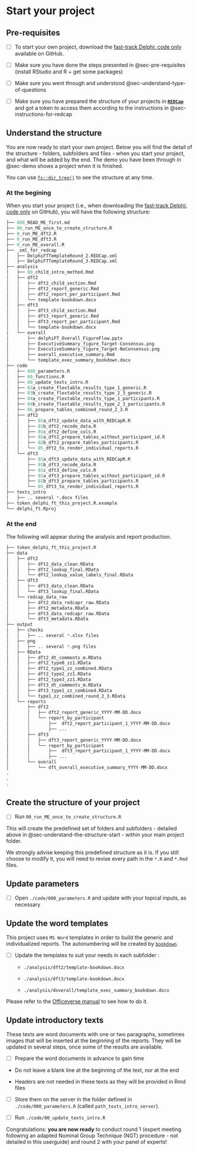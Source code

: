 # Start your project {#sec-start-your-project}

## Pre-requisites {#sec-pre-requisites-start}

-   [ ] To start your own project, download the [fast-track Delphi: code only](https://github.com/Unisante/delphi-fast-track) available on GitHub.

-   [ ] Make sure you have done the steps presented in @sec-pre-requisites (install RStudio and R + get some packages)

-   [ ] Make sure you went through and understood @sec-understand-type-of-questions

-   [ ] Make sure you have prepared the structure of your projects in [**`REDCap`**](https://projectredcap.org/) and got a token to access them according to the instructions in @sec-instructions-for-redcap

## Understand the structure {#sec-understand-the-structure-start}

You are now ready to start your own project. Below you will find the detail of the structure - folders, subfolders and files - when you start your project, and what will be added by the end. The demo you have been through in @sec-demo shows a project when it is finished.

::: callout-tip
You can use [`fs::dir_tree()`](https://fs.r-lib.org/reference/dir_tree.html) to see the structure at any time.
:::

### At the begining {#sec-at-the-begining}

When you start your project (i.e., when downloading the [fast-track Delphi: code only](https://github.com/Unisante/delphi-fast-track) on GitHub), you will have the following structure:

``` r
├── 000_READ_ME_first.md
├── 00_run_ME_once_to_create_structure.R
├── 0_run_ME_dft2.R
├── 0_run_ME_dft3.R
├── 0_run_ME_overall.R
├── _xml_for_redcap
│   ├── DelphiFTTemplateRound_2.REDCap.xml
│   ├── DelphiFTTemplateRound_3.REDCap.xml
├── analysis
│   ├── 00_child_intro_method.Rmd
│   ├── dft2
│   │   ├── dft2_child_section.Rmd
│   │   ├── dft2_report_generic.Rmd
│   │   ├── dft2_report_per_participant.Rmd
│   │   └── template-bookdown.docx
│   ├── dft3
│   │   ├── dft3_child_section.Rmd
│   │   ├── dft3_report_generic.Rmd
│   │   ├── dft3_report_per_participant.Rmd
│   │   └── template-bookdown.docx
│   └── overall
│       ├── delphiFT_Overall_FigureFlow.pptx
│       ├── ExecutiveSummary_figure_Target-Consensus.png
│       ├── ExecutiveSummary_figure_Target-NoConsensus.png
│       ├── overall_executive_summary.Rmd
│       └── template_exec_summary_bookdown.docx
├── code
│   ├── 000_parameters.R
│   ├── 00_functions.R
│   ├── 00_update_texts_intro.R
│   ├── 03a_create_flextable_results_type_1_generic.R
│   ├── 03b_create_flextable_results_type_2_3_generic.R
│   ├── 04a_create_flextable_results_type_1_participants.R
│   ├── 04b_create_flextable_results_type_2_3_participants.R
│   ├── 06_prepare_tables_combined_round_2_3.R
│   ├── dft2
│   │   ├── 01a_dft2_update_data_with_REDCapR.R
│   │   ├── 01b_dft2_recode_data.R
│   │   ├── 01c_dft2_define_cols.R
│   │   ├── 02a_dft2_prepare_tables_without_participant_id.R
│   │   ├── 02b_dft2_prepare_tables_participants.R
│   │   └── 05_dft2_to_render_individual_reports.R
│   └── dft3
│       ├── 01a_dft3_update_data_with_REDCapR.R
│       ├── 01b_dft3_recode_data.R
│       ├── 01c_dft3_define_cols.R
│       ├── 02a_dft3_prepare_tables_without_participant_id.R
│       ├── 02b_dft3_prepare_tables_participants.R
│       └── 05_dft3_to_render_individual_reports.R
├── texts_intro
│   ├── .. several *.docx files
├── token_delphi_ft_this_project.R.example
└── delphi_ft.Rproj
```

### At the end {#sec-at-the-end}

The following will appear during the analysis and report production.

``` r
├── token_delphi_ft_this_project.R
├── data
│   ├── dft2
│   │   ├── dft2_data_clean.RData
│   │   ├── dft2_lookup_final.RData
│   │   └── dft2_lookup_value_labels_final.RData
│   ├── dft3
│   │   ├── dft3_data_clean.RData
│   │   └── dft3_lookup_final.RData
│   └── redcap_data_raw
│       ├── dft2_data_redcapr_raw.RData
│       ├── dft2_metadata.RData
│       ├── dft3_data_redcapr_raw.RData
│       └── dft3_metadata.RData
├── output
│   ├── checks
│   │   ├── .. several *.xlsx files
│   ├── png
│   │   ├── .. several *.png files
│   ├── RData
│   │   ├── dft2_dt_comments_m.RData
│   │   ├── dft2_type0_zz1.RData
│   │   ├── dft2_type1_zz_combined.RData
│   │   ├── dft2_type2_zz1.RData
│   │   ├── dft2_type3_zz1.RData
│   │   ├── dft3_dt_comments_m.RData
│   │   ├── dft3_type1_zz_combined.RData
│   │   └── type1_zz_combined_round_2_3.RData
│   └── reports
│       ├── dft2
│       │   ├── dft2_report_generic_YYYY-MM-DD.docx
│       │   └── report_by_participant
│       │       ├──  dft2_report_participant_1_YYYY-MM-DD.docx
│       │       ├── ...
│       ├── dft3
│       │   ├── dft3_report_generic_YYYY-MM-DD.docx
│       │   └── report_by_participant
│       │       ├──  dft3_report_participant_1_YYYY-MM-DD.docx
│       │       ├── ...
│       └── overall
│           └── dft_overall_executive_summary_YYYY-MM-DD.docx
.
.
.
```

## Create the structure of your project {#sec-create-structure-project}

-   [ ] Run `00_run_ME_once_to_create_structure.R`

This will create the predefined set of folders and subfolders - detailed above in @sec-understand-the-structure-start - within your main project folder.

::: callout-warning
We strongly advise keeping this predefined structure as it is. If you still choose to modify it, you will need to revise every path in the `*.R` and `*.Rmd` files.
:::

## Update parameters {#sec-update-parameters}

-   [ ] Open `./code/000_parameters.R` and update with your topical inputs, as necessary

## Update the word templates {#sec-update-word-templates}

This project uses `MS Word` templates in order to build the generic and individualized reports. The autonumbering will be created by [`bookdown`](https://pkgs.rstudio.com/bookdown/).

-   [ ] Update the templates to suit your needs in each subfolder :

    -   `./analysis/dft2/template-bookdown.docx`

    -   `./analysis/dft3/template-bookdown.docx`

    -   `./analysis/doverall/template_exec_summary_bookdown.docx`

Please refer to the [Officeverse manual](https://ardata-fr.github.io/officeverse/) to see how to do it.

## Update introductory texts {#sec-update-texts-introduction}

These texts are word documents with one or two paragraphs, sometimes images that will be inserted at the beginning of the reports. They will be updated in several steps, once some of the results are available.

-   [ ] Prepare the word documents in advance to gain time

::: {.callout-caution appearance="simple"}
-   Do not leave a blank line at the beginning of the text, nor at the end

-   Headers are not needed in these texts as they will be provided in Rmd files
:::

-   [ ] Store them on the server in the folder defined in `./code/000_parameters.R` (called `path_texts_intro_server`).

-   [ ] Run `./code/00_update_texts_intro.R`

Congratulations: **you are now ready** to conduct round 1 (expert meeting following an adapted Nominal Group Technique (NGT) procedure - not detailed in this userguide) and round 2 with your panel of experts!
